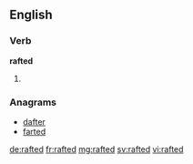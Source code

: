 ==English==

===Verb===
'''rafted'''

# {{past of|raft}}

===Anagrams===
* [[dafter#English|dafter]]
* [[farted#English|farted]]

[[de:rafted]]
[[fr:rafted]]
[[mg:rafted]]
[[sv:rafted]]
[[vi:rafted]]